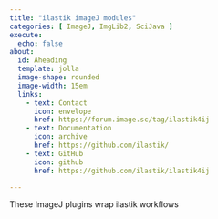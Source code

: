 ```yaml
---
title: "ilastik imageJ modules"
categories: [ ImageJ, ImgLib2, SciJava ]
execute:
  echo: false
about:
  id: Aheading
  template: jolla
  image-shape: rounded
  image-width: 15em
  links:
    - text: Contact
      icon: envelope
      href: https://forum.image.sc/tag/ilastik4ij
    - text: Documentation
      icon: archive
      href: https://github.com/ilastik/
    - text: GitHub
      icon: github
      href: https://github.com/ilastik/ilastik4ij

---
```


::: {.alignleft}

These ImageJ plugins wrap ilastik workflows

:::
